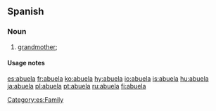 ==Spanish==

===Noun===
{{infl|es|noun form|gender=f|masculine|abuelo}}

# [[grandmother]]; {{feminine of|abuelo}}

====Usage notes====
{{es-note-noun-mf|abuelo}}

[[Category:es:Family]]

[[es:abuela]]
[[fr:abuela]]
[[ko:abuela]]
[[hy:abuela]]
[[io:abuela]]
[[is:abuela]]
[[hu:abuela]]
[[ja:abuela]]
[[pl:abuela]]
[[pt:abuela]]
[[ru:abuela]]
[[fi:abuela]]